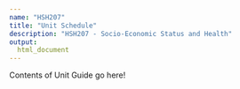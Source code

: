 ```yaml
---
name: "HSH207"
title: "Unit Schedule"
description: "HSH207 - Socio-Economic Status and Health"
output:
  html_document
---
```


Contents of Unit Guide go here!